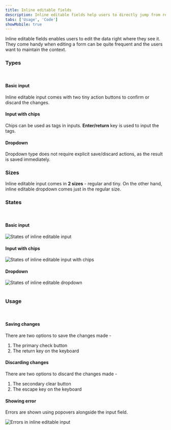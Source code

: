 ```yaml
---
title: Inline editable fields
description: Inline editable fields help users to directly jump from read mode to edit mode.
tabs: ['Usage', 'Code']
showMobile: true
---
```


Inline editable fields enables users to edit the data right where they see it. They come handy when editing a form can be quite frequent and the users want to maintain the context.

### Types
<br/>

#### Basic input
Inline editable input comes with two tiny action buttons to confirm or discard the changes.
<Preview name="components-editableinput-all--all" />

#### Input with chips
Chips can be used as tags in inputs. **Enter/return** key is used to input the tags.
<Preview name="components-editablechipinput-all--all" />

#### Dropdown
Dropdown type does not require explicit save/discard actions, as the result is saved immediately.
<Preview name="components-editabledropdown-all--all" />

### Sizes
Inline editable input comes in **2 sizes** - regular and tiny. On the other hand, inline editable dropdown comes just in the regular size.
<Preview name="components-editableinput-variants-size--size" />

### States
<br/>

#### Basic input

![States of inline editable input](./images/inlineEditableFields-1.png)
<br/>

#### Input with chips

![States of inline editable input with chips](./images/inlineEditableFields-2.png)
<br/>

#### Dropdown

![States of inline editable dropdown](./images/inlineEditableFields-3.png)
<br/>
<br/>

### Usage
<br/>

#### Saving changes
There are two options to save the changes made -
1. The primary check button
2. The return key on the keyboard

#### Discarding changes
There are two options to discard the changes made -
1. The secondary clear button
2. The escape key on the keyboard

#### Showing error
Errors are shown using popovers alongside the input field.

![Errors in inline editable input](./images/inlineEditableFields-4.png)
<br/>
